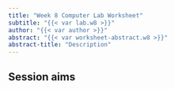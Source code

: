 ```yaml
---
title: "Week 8 Computer Lab Worksheet"
subtitle: "{{< var lab.w8 >}}"
author: "{{< var author >}}"
abstract: "{{< var worksheet-abstract.w8 >}}"
abstract-title: "Description"
---
```


## Session aims
